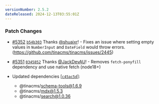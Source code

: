 ```yaml
---
versionNumber: 2.5.2
dateReleased: 2024-12-13T03:55:01Z
---
```


### Patch Changes

-   [#5352](https://github.com/tinacms/tinacms/pull/5352) [`b54b303`](https://github.com/tinacms/tinacms/commit/b54b303a8290528230dc83d8fb1b7535df7199f6) Thanks [@shuaixr](https://github.com/shuaixr)! - Fixes an issue where setting empty values in `NumberInput` and `DateField` would throw errors. (<https://github.com/tinacms/tinacms/issues/2445>)

-   [#5351](https://github.com/tinacms/tinacms/pull/5351) [`0345852`](https://github.com/tinacms/tinacms/commit/0345852e3a7568b61a1417cd037715ab0d0dca01) Thanks [@JackDevAU](https://github.com/JackDevAU)! - Removes `fetch-ponyfill` dependency and use native fetch (node18+)

-   Updated dependencies \[[`c45ac5d`](https://github.com/tinacms/tinacms/commit/c45ac5d9c7219593cde63e0cc6fbf945480884f7)]:
    -   @tinacms/schema-tools@1.6.9
    -   @tinacms/mdx@1.5.3
    -   @tinacms/search@1.0.36

